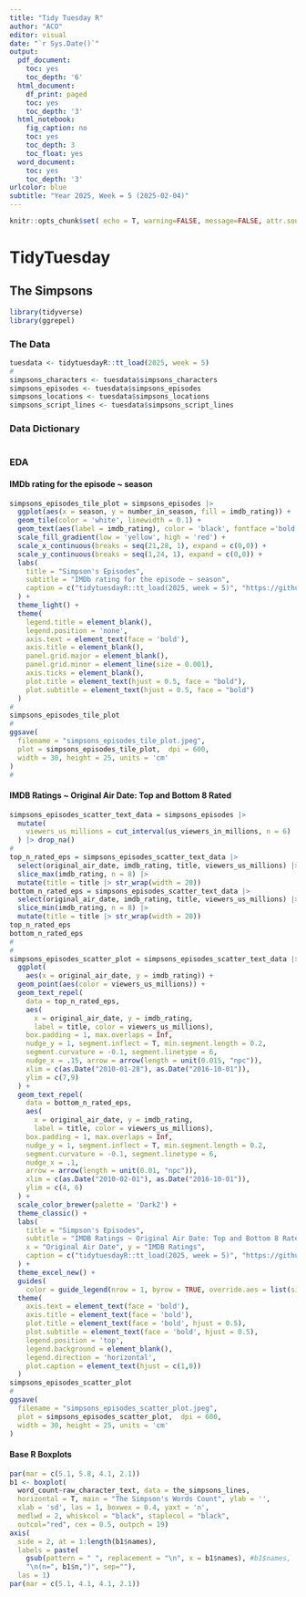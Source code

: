 ```yaml
---
title: "Tidy Tuesday R"
author: "ACO"
editor: visual
date: "`r Sys.Date()`"
output:
  pdf_document:
    toc: yes
    toc_depth: '6'
  html_document:
    df_print: paged
    toc: yes
    toc_depth: '3'
  html_notebook:
    fig_caption: no
    toc: yes
    toc_depth: 3
    toc_float: yes
  word_document:
    toc: yes
    toc_depth: '3'
urlcolor: blue
subtitle: "Year 2025, Week = 5 (2025-02-04)"
---
```


```r
knitr::opts_chunk$set( echo = T, warning=FALSE, message=FALSE, attr.source='.numberLines', attr.output='.numberLines', fig.align='center', dpi=700, fig.width=20, fig.height=10)
```

# TidyTuesday

## The Simpsons

```r
library(tidyverse)
library(ggrepel)
```

### The Data

```r
tuesdata <- tidytuesdayR::tt_load(2025, week = 5)
#
simpsons_characters <- tuesdata$simpsons_characters
simpsons_episodes <- tuesdata$simpsons_episodes
simpsons_locations <- tuesdata$simpsons_locations
simpsons_script_lines <- tuesdata$simpsons_script_lines
```

### Data Dictionary

```r

```

### EDA

#### IMDb rating for the episode ~ season

```r
simpsons_episodes_tile_plot = simpsons_episodes |>
  ggplot(aes(x = season, y = number_in_season, fill = imdb_rating)) +
  geom_tile(color = 'white', linewidth = 0.1) +
  geom_text(aes(label = imdb_rating), color = 'black', fontface ='bold') +
  scale_fill_gradient(low = 'yellow', high = 'red') +
  scale_x_continuous(breaks = seq(21,28, 1), expand = c(0,0)) +
  scale_y_continuous(breaks = seq(1,24, 1), expand = c(0,0)) +
  labs(
    title = "Simpson's Episodes",
    subtitle = "IMDb rating for the episode ~ season",
    caption = c("tidytuesdayR::tt_load(2025, week = 5)", "https://github.com/akhapwoyaco/")
  ) +
  theme_light() +
  theme(
    legend.title = element_blank(),
    legend.position = 'none',
    axis.text = element_text(face = 'bold'),
    axis.title = element_blank(),
    panel.grid.major = element_blank(),
    panel.grid.minor = element_line(size = 0.001),
    axis.ticks = element_blank(),
    plot.title = element_text(hjust = 0.5, face = "bold"),
    plot.subtitle = element_text(hjust = 0.5, face = "bold")
  )
#
simpsons_episodes_tile_plot
#
ggsave(
  filename = "simpsons_episodes_tile_plot.jpeg",
  plot = simpsons_episodes_tile_plot,  dpi = 600, 
  width = 30, height = 25, units = 'cm'
)
#
```

\newpage
#### IMDB Ratings ~ Original Air Date: Top and Bottom 8 Rated

```r
simpsons_episodes_scatter_text_data = simpsons_episodes |>
  mutate(
    viewers_us_millions = cut_interval(us_viewers_in_millions, n = 6)
  ) |> drop_na()
#
top_n_rated_eps = simpsons_episodes_scatter_text_data |>
  select(original_air_date, imdb_rating, title, viewers_us_millions) |>
  slice_max(imdb_rating, n = 8) |>
  mutate(title = title |> str_wrap(width = 20))
bottom_n_rated_eps = simpsons_episodes_scatter_text_data |>
  select(original_air_date, imdb_rating, title, viewers_us_millions) |>
  slice_min(imdb_rating, n = 8) |>
  mutate(title = title |> str_wrap(width = 20))
top_n_rated_eps
bottom_n_rated_eps
#
#
simpsons_episodes_scatter_plot = simpsons_episodes_scatter_text_data |>
  ggplot(
    aes(x = original_air_date, y = imdb_rating)) +
  geom_point(aes(color = viewers_us_millions)) + 
  geom_text_repel(
    data = top_n_rated_eps,
    aes(
      x = original_air_date, y = imdb_rating,
      label = title, color = viewers_us_millions),
    box.padding = 1, max.overlaps = Inf,
    nudge_y = 1, segment.inflect = T, min.segment.length = 0.2,
    segment.curvature = -0.1, segment.linetype = 6,
    nudge_x = .15, arrow = arrow(length = unit(0.015, "npc")),
    xlim = c(as.Date("2010-01-28"), as.Date("2016-10-01")),
    ylim = c(7,9)
  ) +
  geom_text_repel(
    data = bottom_n_rated_eps,
    aes(
      x = original_air_date, y = imdb_rating,
      label = title, color = viewers_us_millions),
    box.padding = 1, max.overlaps = Inf,
    nudge_y = 1, segment.inflect = T, min.segment.length = 0.2,
    segment.curvature = -0.1, segment.linetype = 6,
    nudge_x = .1,
    arrow = arrow(length = unit(0.01, "npc")),
    xlim = c(as.Date("2010-02-01"), as.Date("2016-10-01")),
    ylim = c(4, 6)
  ) +
  scale_color_brewer(palette = 'Dark2') +
  theme_classic() +
  labs(
    title = "Simpson's Episodes",
    subtitle = "IMDB Ratings ~ Original Air Date: Top and Bottom 8 Rated",
    x = "Original Air Date", y = "IMDB Ratings", 
    caption = c("tidytuesdayR::tt_load(2025, week = 5)", "https://github.com/akhapwoyaco/")
  ) +
  theme_excel_new() + 
  guides(
    color = guide_legend(nrow = 1, byrow = TRUE, override.aes = list(size = 3))) +
  theme(
    axis.text = element_text(face = 'bold'),
    axis.title = element_text(face = 'bold'),
    plot.title = element_text(face = 'bold', hjust = 0.5),
    plot.subtitle = element_text(face = 'bold', hjust = 0.5),
    legend.position = 'top',
    legend.background = element_blank(),
    legend.direction = 'horizontal',
    plot.caption = element_text(hjust = c(1,0))
  )
simpsons_episodes_scatter_plot
#
ggsave(
  filename = "simpsons_episodes_scatter_plot.jpeg",
  plot = simpsons_episodes_scatter_plot,  dpi = 600, 
  width = 30, height = 25, units = 'cm'
)
```

\newpage
#### Base R Boxplots

```r
par(mar = c(5.1, 5.8, 4.1, 2.1))
b1 <- boxplot(
  word_count~raw_character_text, data = the_simpsons_lines, 
  horizontal = T, main = "The Simpson's Words Count", ylab = '', 
  xlab = 'sd', las = 1, boxwex = 0.4, yaxt = 'n', 
  medlwd = 2, whiskcol = "black", staplecol = "black", 
  outcol="red", cex = 0.5, outpch = 19)
axis(
  side = 2, at = 1:length(b1$names), 
  labels = paste(
    gsub(pattern = " ", replacement = "\n", x = b1$names), #b1$names,
    "\n(n=", b1$n,")", sep=""), 
  las = 1)
par(mar = c(5.1, 4.1, 4.1, 2.1))
```


